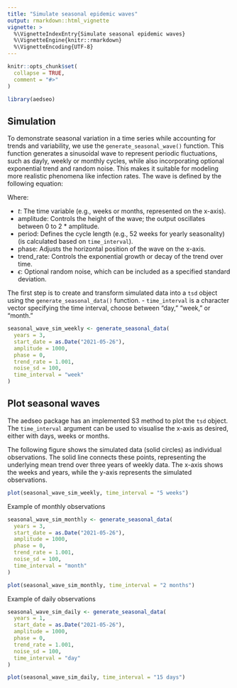 ```yaml
---
title: "Simulate seasonal epidemic waves"
output: rmarkdown::html_vignette
vignette: >
  %\VignetteIndexEntry{Simulate seasonal epidemic waves}
  %\VignetteEngine{knitr::rmarkdown}
  %\VignetteEncoding{UTF-8}
---
```


```r
knitr::opts_chunk$set(
  collapse = TRUE,
  comment = "#>"
)
```

```r
library(aedseo)
```

## Simulation

To demonstrate seasonal variation in a time series while accounting for trends and variability, we use the
`generate_seasonal_wave()` function. This function generates a sinusoidal wave to represent periodic fluctuations,
such as dayly, weekly or monthly cycles, while also incorporating optional exponential trend and random noise.
This makes it suitable for modeling more realistic phenomena like infection rates.
The wave is defined by the following equation:

\begin{equation}
  SeasonalWave(t) = \Biggl[\text{amplitude} \cdot \biggl(1 + \sin \Bigl(\frac{2\pi t}{\text{period}} + \text{phase}\Bigl) \biggl)\Biggl] \displaystyle \cdot e^{\text{log(trend_rate)} \cdot t} + \epsilon
\end{equation}

Where:

- $t$: The time variable (e.g., weeks or months, represented on the x-axis).
- $\text{amplitude}$: Controls the height of the wave; the output oscillates between $\text{0 to 2 * amplitude}$.
- $\text{period}$: Defines the cycle length (e.g., 52 weeks for yearly seasonality) (is calculated based on `time_interval`).
- $\text{phase}$: Adjusts the horizontal position of the wave on the x-axis.
- $\text{trend_rate}$: Controls the exponential growth or decay of the trend over time.
- $\epsilon$: Optional random noise, which can be included as a specified standard deviation.

The first step is to create and transform simulated data into a `tsd` object using the `generate_seasonal_data()` function.
- `time_interval` is a character vector specifying the time interval, choose between "day," "week," or "month."

```r
seasonal_wave_sim_weekly <- generate_seasonal_data(
  years = 3,
  start_date = as.Date("2021-05-26"),
  amplitude = 1000,
  phase = 0,
  trend_rate = 1.001,
  noise_sd = 100,
  time_interval = "week"
)
```

## Plot seasonal waves

The aedseo package has an implemented S3 method to plot the `tsd` object.
The `time_interval` argument can be used to visualise the x-axis as desired, either with days, weeks or months.

The following figure shows the simulated data (solid circles) as individual observations.
The solid line connects these points, representing the underlying mean trend over three years of weekly data.
The x-axis shows the weeks and years, while the y-axis represents the simulated observations.

```r
plot(seasonal_wave_sim_weekly, time_interval = "5 weeks")
```


Example of monthly observations
```r
seasonal_wave_sim_monthly <- generate_seasonal_data(
  years = 3,
  start_date = as.Date("2021-05-26"),
  amplitude = 1000,
  phase = 0,
  trend_rate = 1.001,
  noise_sd = 100,
  time_interval = "month"
)

plot(seasonal_wave_sim_monthly, time_interval = "2 months")
```

Example of daily observations
```r
seasonal_wave_sim_daily <- generate_seasonal_data(
  years = 1,
  start_date = as.Date("2021-05-26"),
  amplitude = 1000,
  phase = 0,
  trend_rate = 1.001,
  noise_sd = 100,
  time_interval = "day"
)

plot(seasonal_wave_sim_daily, time_interval = "15 days")
```

